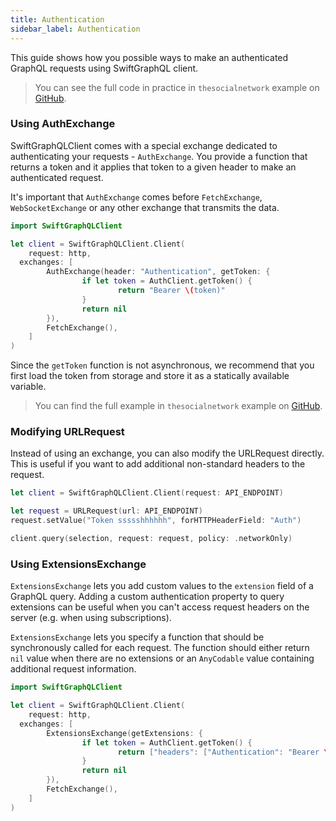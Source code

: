 ```yaml
---
title: Authentication
sidebar_label: Authentication
---
```


This guide shows how you possible ways to make an authenticated GraphQL requests using SwiftGraphQL client.

> You can see the full code in practice in `thesocialnetwork` example on [GitHub](https://github.com/maticzav/).

### Using AuthExchange

SwiftGraphQLClient comes with a special exchange dedicated to authenticating your requests - `AuthExchange`. You provide a function that returns a token and it applies that token to a given header to make an authenticated request.

It's important that `AuthExchange` comes before `FetchExchange`, `WebSocketExchange` or any other exchange that transmits the data.

```swift
import SwiftGraphQLClient

let client = SwiftGraphQLClient.Client(
	request: http,
  exchanges: [
		AuthExchange(header: "Authentication", getToken: {
				if let token = AuthClient.getToken() {
						return "Bearer \(token)"
				}
				return nil
		}),
		FetchExchange(),
	]
)
```

Since the `getToken` function is not asynchronous, we recommend that you first load the token from storage and store it as a statically available variable.

> You can find the full example in `thesocialnetwork` example on [GitHub](https://github.com/maticzav).

### Modifying URLRequest

Instead of using an exchange, you can also modify the URLRequest directly. This is useful if you want to add additional non-standard headers to the request.

```swift
let client = SwiftGraphQLClient.Client(request: API_ENDPOINT)

let request = URLRequest(url: API_ENDPOINT)
request.setValue("Token ssssshhhhhh", forHTTPHeaderField: "Auth")

client.query(selection, request: request, policy: .networkOnly)
```

### Using ExtensionsExchange

`ExtensionsExchange` lets you add custom values to the `extension` field of a GraphQL query. Adding a custom authentication property to query extensions can be useful when you can't access request headers on the server (e.g. when using subscriptions).

`ExtensionsExchange` lets you specify a function that should be synchronously called for each request. The function should either return `nil` value when there are no extensions or an `AnyCodable` value containing additional request information.

```swift
import SwiftGraphQLClient

let client = SwiftGraphQLClient.Client(
	request: http,
  exchanges: [
		ExtensionsExchange(getExtensions: {
				if let token = AuthClient.getToken() {
						return ["headers": ["Authentication": "Bearer \(token)"]]
				}
				return nil
		}),
		FetchExchange(),
	]
)
```
